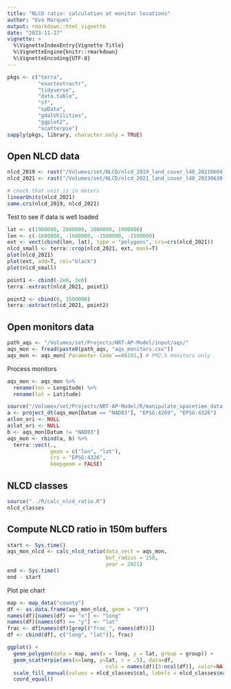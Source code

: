 ```yaml
---
title: "NLCD ratio: calculation at monitor locations"
author: "Eva Marques"
output: rmarkdown::html_vignette
date: "2023-11-27"
vignette: >
  %\VignetteIndexEntry{Vignette Title}
  %\VignetteEngine{knitr::rmarkdown}
  %\VignetteEncoding{UTF-8}
---
```


```r
pkgs <- c("terra", 
          "exactextractr", 
          "tidyverse", 
          "data.table", 
          "sf", 
          "spData",
          "gdalUtilities",
          "ggplot2",
          "scatterpie")
sapply(pkgs, library, character.only = TRUE)
```


## Open NLCD data 

```r
nlcd_2019 <- rast("/Volumes/set/NLCD/nlcd_2019_land_cover_l48_20210604.tif")
nlcd_2021 <- rast("/Volumes/set/NLCD/nlcd_2021_land_cover_l48_20230630.tif")

# check that unit is in meters
linearUnits(nlcd_2021)
same.crs(nlcd_2019, nlcd_2021)
```

Test to see if data is well loaded

```r
lat <- c(1900000, 2000000, 2000000, 1900000) 
lon <- c(-1600000, -1600000, -1500000, -1500000) 
ext <- vect(cbind(lon, lat), type = "polygons", crs=crs(nlcd_2021)) 
nlcd_small <- terra::crop(nlcd_2021, ext, mask=T) 
plot(nlcd_2021) 
plot(ext, add=T, col="black") 
plot(nlcd_small)

point1 <- cbind(-2e6, 3e6)
terra::extract(nlcd_2021, point1)

point2 <- cbind(0, 1500000)
terra::extract(nlcd_2021, point2)
```


## Open monitors data 

```r
path_aqs <- "/Volumes/set/Projects/NRT-AP-Model/input/aqs/"
aqs_mon <- fread(paste0(path_aqs, "aqs_monitors.csv")) 
aqs_mon <- aqs_mon[`Parameter Code`==88101,] # PM2.5 monitors only
```

Process monitors 

```r
aqs_mon <- aqs_mon %>% 
  rename(lon = Longitude) %>%
  rename(lat = Latitude)

source("/Volumes/set/Projects/NRT-AP-Model/R/manipulate_spacetime_data.R")
a <- project_dt(aqs_mon[Datum == "NAD83"], "EPSG:4269", "EPSG:4326")
a$lon_ori <- NULL
a$lat_ori <- NULL
b <- aqs_mon[Datum != "NAD83"]
aqs_mon <- rbind(a, b) %>%
  terra::vect(.,
              geom = c("lon", "lat"),
              crs = "EPSG:4326",
              keepgeom = FALSE)
```


## NLCD classes

```r
source("../R/calc_nlcd_ratio.R")
nlcd_classes
```


## Compute NLCD ratio in 150m buffers

```r
start <- Sys.time()
aqs_mon_nlcd <- calc_nlcd_ratio(data_vect = aqs_mon, 
                                buf_radius = 150, 
                                year = 2021)
end <- Sys.time()
end - start
```

Plot pie chart

```r
map <- map_data("county")
df <- as.data.frame(aqs_mon_nlcd, geom = "XY")
names(df)[names(df) == "x"] <- "long"
names(df)[names(df) == "y"] <- "lat"
frac <- df[names(df)[grepl("frac_", names(df))]]
df <- cbind(df[, c("long", "lat")], frac)

ggplot() + 
  geom_polygon(data = map, aes(x = long, y = lat, group = group)) +
  geom_scatterpie(aes(x=long, y=lat, r = .5), data=df,
                                cols = names(df)[3:ncol(df)], color=NA) +
  scale_fill_manual(values = nlcd_classes$col, labels = nlcd_classes$names) +
  coord_equal()
```


